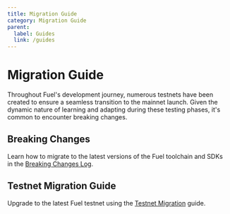```yaml
---
title: Migration Guide
category: Migration Guide
parent:
  label: Guides
  link: /guides
---
```


# Migration Guide

Throughout Fuel's development journey, numerous testnets have been created to ensure a seamless transition to the mainnet launch.
Given the dynamic nature of learning and adapting during these testing phases, it's common to encounter breaking changes.

## Breaking Changes

Learn how to migrate to the latest versions of the Fuel toolchain and SDKs in the [Breaking Changes Log](/guides/migration-guide/breaking-changes-log).

## Testnet Migration Guide

Upgrade to the latest Fuel testnet using the [Testnet Migration](/guides/migration-guide/testnet-migration) guide.

